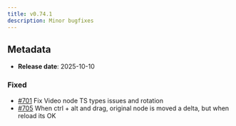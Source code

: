 ```yaml
---
title: v0.74.1
description: Minor bugfixes
---
```


## Metadata

- **Release date**: 2025-10-10

### Fixed

- [#701](https://github.com/InditexTech/weavejs/issues/701) Fix Video node TS types issues and rotation
- [#705](https://github.com/InditexTech/weavejs/issues/705) When ctrl + alt and drag, original node is moved a delta, but when reload its OK
